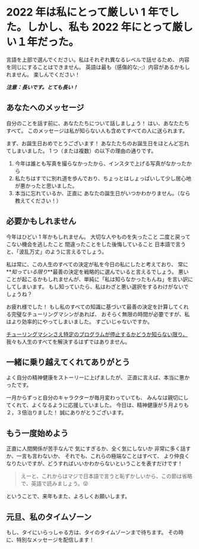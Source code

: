# 2022 年は私にとって厳しい 1 年でした。しかし、私も 2022 年にとって厳しい１年だった。

言語を上部で選んでください。私はそれぞれ異なるレベルで話せるため、
内容を同じにすることはできません。
英語は最も（感傷的な;-;）内容があるかもしれません。
楽しんでください！

**_注意：長いです。とても長い！_**

## あなたへのメッセージ

自分のことを話す前に、あなたたちについて話しましょう！
はい、あなたたちすべて。
このメッセージは私が知らない人も含めてすべての人に送られます。

まず、お誕生日おめでとうございます！
あなたたちのお誕生日をほとんど忘れてしまいました。
1 つ（または複数）の以下の理由の通りです。

1. 今年は誰とも写真を撮らなかったから、インスタで上げる写真がなかったから
2. 私たちはすでに別れ道を歩んでおり、ちょっとはしょっぱいして少し居心地が悪かったと思いました。
3. 本当に忘れているか、正直に あなたの誕生日がいつかわかりません。（なら教えてください！）

## 必要かもしれません

今年はひどい 1 年かもしれません。
大切な人やものを失ったこと
二度と戻ってこない機会を逃したこと
間違ったことをした後悔していること
日本語で言うと、「波乱万丈」のように言えるでしょう。

私は常に、この人生のすべての決定が私を今日の私にしたと考えており、
常に**_知っている限り_**最善の決定を戦略的に選んでいると言えるでしょう。
悪いことが起こるかもしれませんが、単純に「私は知らなかったもんね」を言い訳にしてしまいます。
もし知っていたら、私はわざと悪い選択をするわけがないでしょうね？

お疲れ様でした！
もし私のすべての知識に基づいて最善の決定を計算してくれる完璧なチューリングマシンがあれば、
おそらく無限の時間が必要ですが、私はより効率的にやってしまいました。
すごいじゃないですか。

[チューリングマシンさえ特定のプログラムが停止するかどうか知らない限り。](https://ja.wikipedia.org/wiki/%E5%81%9C%E6%AD%A2%E5%95%8F%E9%A1%8C)
我々も人生のすべてを解決するはずではありません。

## 一緒に乗り越えてくれてありがとう

よく自分の精神健康をストーリーに上げましたが、
正直に言えば、本当に悪かったです。

一月からずっと自分のキャラクターが毎月変わっていても、
みんなは親切にしてくれて、よくなるように応援していました。
今日は、精神健康が５月よりも２，３倍治りました！
誠にありがとうございます。

## もう一度始めよう

正直に人間関係が苦手なんで
気にすぎるか、全く気にしないか
非常に多く話すか、一言も言わないか、
それでも、これらの極端なことはすべて、
より仲良くなりたいですが、どうすればいいかわからないということを表すだけです！

> えーと、これからはマジで日本語で言うと恥ずかしいから、この節は省略で、英語で読みましょう。😝

ということで、来年もまた、よろしくお願いします。

## 元旦、私のタイムゾーン

もし、タイにいらっしゃる方は、タイのタイムゾーンまで待ちます。
その時に、特別なメッセージを配信します！
